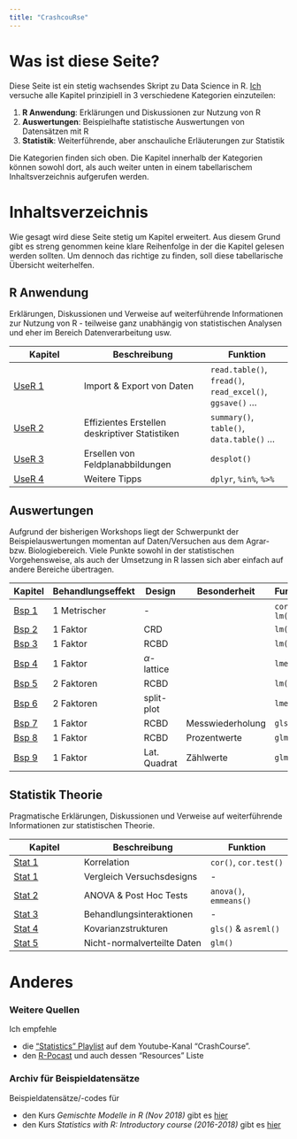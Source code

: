 ```yaml
---
title: "CrashcouRse"
---
```


# Was ist diese Seite?

Diese Seite ist ein stetig wachsendes Skript zu Data Science in R. [Ich](kontaktseite.html) versuche alle Kapitel prinzipiell in 3 verschiedene Kategorien einzuteilen:

1. **R Anwendung**: Erklärungen und Diskussionen zur Nutzung von R
2. **Auswertungen**: Beispielhafte statistische Auswertungen von Datensätzen mit R
3. **Statistik**: Weiterführende, aber anschauliche Erläuterungen zur Statistik

Die Kategorien finden sich oben. Die Kapitel innerhalb der Kategorien können sowohl dort, als auch weiter unten in einem tabellarischem Inhaltsverzeichnis aufgerufen werden.

# Inhaltsverzeichnis
Wie gesagt wird diese Seite stetig um Kapitel erweitert. Aus diesem Grund gibt es streng genommen keine klare Reihenfolge in der die Kapitel gelesen werden sollten. Um dennoch das richtige zu finden, soll diese tabellarische Übersicht weiterhelfen.

## R Anwendung
Erklärungen, Diskussionen und Verweise auf weiterführende Informationen zur Nutzung von R - teilweise ganz unabhängig von statistischen Analysen und eher im Bereich Datenverarbeitung usw.

Kapitel | Beschreibung | Funktion
--------|--------------|---------
[UseR 1](DatR_importexport.html) | Import & Export von Daten | `read.table()`, `fread()`, `read_excel()`, `ggsave()` ...
[UseR 2](DatR_descriptiveStats.html) | Effizientes Erstellen deskriptiver Statistiken | `summary()`, `table()`, `data.table()` ...
[UseR 3](appendix_desplot.html) | Ersellen von Feldplanabbildungen | `desplot()`
[UseR 4](DatR_MoreAdvanced.html) | Weitere Tipps | `dplyr`, `%in%`, `%>%`

## Auswertungen
Aufgrund der bisherigen Workshops liegt der Schwerpunkt der Beispielauswertungen momentan auf Daten/Versuchen aus dem Agrar- bzw. Biologiebereich. Viele Punkte sowohl in der statistischen Vorgehensweise, als auch der Umsetzung in R lassen sich aber einfach auf andere Bereiche übertragen.

Kapitel | Behandlungseffekt | Design | Besonderheit | Funktion
--------|-----|-----|-----|-----
[Bsp 1](regcorr_drinks.html) | 1 Metrischer | - |  | `cor()`, `lm()`
[Bsp 2](1F_crd.html) | 1 Faktor | CRD | | `lm()`
[Bsp 3](1F_rcbd.html) | 1 Faktor | RCBD | | `lm()`
[Bsp 4](1F_alpha.html) | 1 Faktor | $\alpha$-lattice | | `lmer()`
[Bsp 5](2F_rcbd.html) | 2 Faktoren | RCBD | | `lm()`
[Bsp 6](2F_splitplot.html) | 2 Faktoren | split-plot | | `lmer()`
[Bsp 7](1F_rcbd_messwdh.html) | 1 Faktor | RCBD | Messwiederholung | `gls()`
[Bsp 8](1F_rcbd_binomial.html) | 1 Faktor | RCBD | Prozentwerte | `glm()`
[Bsp 9](1F_latsq_poisson.html) | 1 Faktor | Lat. Quadrat | Zählwerte | `glm()`

## Statistik Theorie
Pragmatische Erklärungen, Diskussionen und Verweise auf weiterführende Informationen zur statistischen Theorie.

Kapitel | Beschreibung | Funktion
--------|--------------|---------
[Stat 1](stat_Korrelation.html) | Korrelation | `cor()`, `cor.test()`
[Stat 1](appendix_designs.html) | Vergleich Versuchsdesigns | -
[Stat 2](appendix_posthoc.html) | ANOVA & Post Hoc Tests | `anova()`, `emmeans()`
[Stat 3](appendix_interaktionen.html) | Behandlungsinteraktionen | -
[Stat 4](appendix_kovarstrukt.html) | Kovarianzstrukturen | `gls()` & `asreml()`
[Stat 5](intro_GLM_carrot.html) | Nicht-normalverteilte Daten | `glm()`

# Anderes
### Weitere Quellen
Ich empfehle 

* die ["Statistics" Playlist](https://www.youtube.com/playlist?list=PL8dPuuaLjXtNM_Y-bUAhblSAdWRnmBUcr) auf dem Youtube-Kanal "CrashCourse".
* den [R-Pocast](https://r-podcast.org/) und auch dessen "Resources" Liste

### Archiv für Beispieldatensätze
Beispieldatensätze/-codes für 

+ den Kurs *Gemischte Modelle in R (Nov 2018)* gibt es [hier](https://github.com/SchmidtPaul/GemischteModelleInR)
+ den Kurs *Statistics with R: Introductory course (2016-2018)* gibt es [hier](https://github.com/SchmidtPaul/R-SAS.Introductory.Courses)